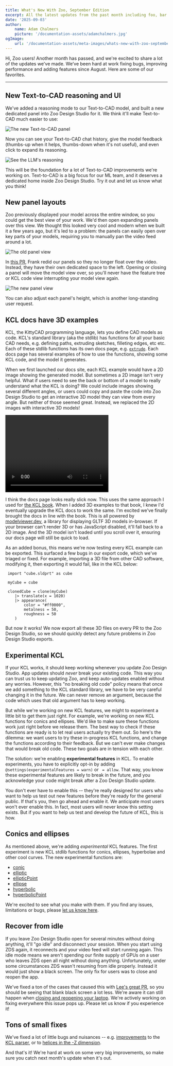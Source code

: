 ```yaml
---
title: What's New With Zoo, September Edition
excerpt: All the latest updates from the past month including foo, bar and baz.
date: '2025-09-03'
author:
    name: Adam Chalmers
    picture: '/documentation-assets/adamchalmers.jpg'
ogImage:
    url: '/documentation-assets/meta-images/whats-new-with-zoo-september-blog.png'
--- 
```


Hi, Zoo users! Another month has passed, and we're excited to share a lot of the updates we've made. We’ve been hard at work fixing bugs, improving performance and adding features since August. Here are some of our favorites.

---

## New Text-to-CAD reasoning and UI

We've added a reasoning mode to our Text-to-CAD model, and built a new dedicated panel into Zoo Design Studio for it. We think it'll make Text-to-CAD much easier to use:

![The new Text-to-CAD panel](/documentation-assets/whats-new-september/ttc_pane.png)

Now you can see your Text-to-CAD chat history, give the model feedback (thumbs-up when it helps, thumbs-down when it's not useful), and even click to expand its reasoning.

![See the LLM's reasoning](/documentation-assets/whats-new-september/ttc_reasoning_pane.png)

This will be the foundation for a lot of Text-to-CAD improvements we're working on. Text-to-CAD is a big focus for our ML team, and it deserves a dedicated home inside Zoo Design Studio. Try it out and let us know what you think!

## New panel layouts

Zoo previously displayed your model across the entire window, so you could get the best view of your work. We'd then open expanding panels over this view. We thought this looked very cool and modern when we built it a few years ago, but it's led to a problem: the panels can easily open over key parts of your models, requiring you to manually pan the video feed around a lot.

![The old panel view](/documentation-assets/whats-new-september/old_panels.png)

In [this PR](https://github.com/KittyCAD/modeling-app/pull/7806), Frank redid our panels so they no longer float over the video. Instead, they have their own dedicated space to the left. Opening or closing a panel will move the model view over, so you'll never have the feature tree or KCL code view interrupting your model view again.

![The new panel view](/documentation-assets/whats-new-september/new_panels.png)

You can also adjust each panel's height, which is another long-standing user request.

## KCL docs have 3D examples

KCL, the KittyCAD programming language, lets you define CAD models as code. KCL's standard library (aka the stdlib) has functions for all your basic CAD needs, e.g. defining paths, extruding sketches, filleting edges, etc etc. Each of these stdlib functions has its own docs page, e.g. [`extrude`](https://zoo.dev/docs/kcl-std/functions/std-sketch-extrude#examples). Each docs page has several examples of how to use the functions, showing some KCL code, and the model it generates. 

When we first launched our docs site, each KCL example would have a 2D image showing the generated model. But sometimes a 2D image isn't very helpful. What if users need to see the back or bottom of a model to really understand what the KCL is doing? We could include images showing several different angles, or users could copy and paste the code into Zoo Design Studio to get an interactive 3D model they can view from every angle. But neither of those seemed great. Instead, we replaced the 2D images with interactive 3D models!

<video width="320" height="240" controls>
  <source src="/documentation-assets/whats-new-september/docs_3d.mp4" type="video/mp4" poster="/documentation-assets/whats-new-september/docs_3d.png"/>
</video>

I think the docs page looks really slick now. This uses the same approach I used for [the KCL book](https://zoo.dev/docs/kcl-book/sketch3d.html). When I added 3D examples to that book, I knew I'd eventually upgrade the KCL docs to work the same. I'm excited we've finally brought the docs in line with the book. This is all powered by [modelviewer.dev](https://modelviewer.dev/), a library for displaying GLTF 3D models in-browser. If your browser can't render 3D or has JavaScript disabled, it'll fall back to a 2D image. And the 3D model isn't loaded until you scroll over it, ensuring our docs page will still be quick to load.

As an added bonus, this means we're now testing every KCL example can be exported. This surfaced a few bugs in our export code, which we've triaged or fixed. For example, importing a 3D file from other CAD software, modifying it, then exporting it would fail, like in the KCL below:


```kcl
 import "cube.sldprt" as cube

 myCube = cube

 clonedCube = clone(myCube)
    |> translate(x = 1020)
    |> appearance(
        color = "#ff0000",
        metalness = 50,
        roughness = 50
    )
```

But now it works! We now export all these 3D files on every PR to the Zoo Design Studio, so we should quickly detect any future problems in Zoo Design Studio exports.

## Experimental KCL

If your KCL works, it should keep working whenever you update Zoo Design Studio. App updates should _never_ break your existing code. This way you can trust us to keep updating Zoo, and keep auto-updates enabled without any worries. However, this "no breaking old code" policy means that once we add something to the KCL standard library, we have to be very careful changing it in the future. We can never remove an argument, because the code which uses that old argument has to keep working.

But while we're working on new KCL features, we might to experiment a little bit to get them just right. For example, we're working on new KCL functions for conics and ellipses. We'd like to make sure these functions work just right before we release them. The best way to check if these functions are ready is to let real users actually try them out. So here's the dilemma: we want users to try these in-progress KCL functions, and change the functions according to their feedback. But we can't ever make changes that would break old code. These two goals are in tension with each other.

The solution: we're enabling **experimental features** in KCL. To enable experiments, you have to explicitly opt-in by adding `@settings(experimentalFeatures = warn)` or ` = allow`. That way, you know these experimental features are likely to break in the future, and you acknowledge your code might break after a Zoo Design Studio update.

You don't ever have to enable this -- they're really designed for users who want to help us test out new features before they're ready for the general public. If that's you, then go ahead and enable it. We anticipate most users won't ever enable this. In fact, most users will never know this setting exists. But if you want to help us test and develop the future of KCL, this is how.

## Conics and ellipses

As mentioned above, we're adding _experimental_ KCL features. The first experiment is new KCL stdlib functions for conics, ellipses, hyperbolae and other cool curves. The new experimental functions are:

 - [conic](https://zoo.dev/docs/kcl-std/functions/std-sketch-conic)
 - [elliptic](https://zoo.dev/docs/kcl-std/functions/std-sketch-elliptic)
 - [ellipticPoint](https://zoo.dev/docs/kcl-std/functions/std-sketch-ellipticPoint)
 - [ellipse](https://zoo.dev/docs/kcl-std/functions/std-sketch-ellipse)
 - [hyperbolic](https://zoo.dev/docs/kcl-std/functions/std-sketch-hyperbolic)
 - [hyperbolicPoint](https://zoo.dev/docs/kcl-std/functions/std-sketch-hyperbolicPoint)

We're excited to see what you make with them. If you find any issues, limitations or bugs, please [let us know here](https://github.com/KittyCAD/modeling-app/issues/8065).

## Recover from idle

If you leave Zoo Design Studio open for several minutes without doing anything, it'll "go idle" and disconnect your session. When you start using ZDS again, it reconnects and your video feed will start running again. This idle mode means we aren't spending our finite supply of GPUs on a user who leaves ZDS open all night without doing anything. Unfortunately, under some circumstances ZDS wasn't resuming from idle properly. Instead it would just show a black screen. The only fix for users was to close and reopen the app.

We've fixed a ton of the cases that caused this with [Lee's great PR](https://github.com/KittyCAD/modeling-app/pull/8128), so you should be seeing that blank black screen a lot less. We're aware it can still happen when [closing and reopening your laptop](https://github.com/KittyCAD/modeling-app/issues/7562). We're actively working on fixing everywhere this issue pops up. Please let us know if you experience it!

## Tons of small fixes

We've fixed a lot of little bugs and nuisances -- e.g. [improvements](https://github.com/KittyCAD/modeling-app/pull/8001) to the [KCL parser](https://github.com/KittyCAD/modeling-app/pull/8000), or to [helices in the -Z dimension](https://github.com/KittyCAD/modeling-app/issues/8101).

And that's it! We're hard at work on some very big improvements, so make sure you catch next month's update when it's out.
